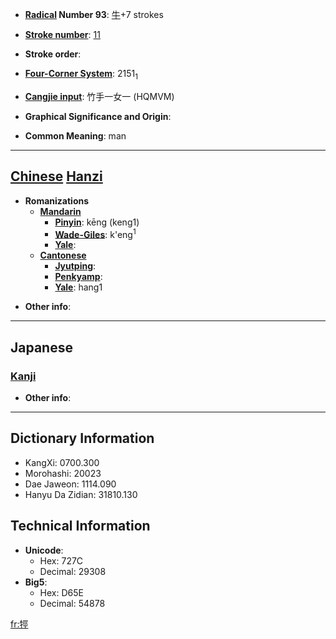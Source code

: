 * '''[[Wiktionary:Chinese radical index| Radical]] Number 93''': [[Wiktionary:Chinese radical index 牛|牛]]+7 strokes

* '''[[Wiktionary:Chinese total strokes index|Stroke number]]''': [[Wiktionary:Chinese total strokes index 11|11]]

* '''Stroke order''': 

* '''[[Wiktionary:Chinese four corner index|Four-Corner System]]''': 2151<sub>1</sub>

* '''[[Wiktionary:Chinese Cangjie index|Cangjie input]]''': 竹手一女一 (HQMVM)

* '''Graphical Significance and Origin''': 

* '''Common Meaning''': man

----

== [[Chinese]] [[Hanzi]] ==

* '''Romanizations'''
** '''[[Mandarin]]'''
*** '''[[Pinyin]]''': kēng (keng1)
*** '''[[Wade-Giles]]''': k'eng<sup>1</sup>
*** '''[[Yale]]''': 
** '''[[Cantonese]]'''
*** '''[[Jyutping]]''':
*** '''[[Penkyamp]]''': 
*** '''[[Yale]]''': hang1

* '''Other info''': 

----

==Japanese==
===[[Kanji]]===
{{kanji|on readings=[[こう]] (kō), [[きょう]] (kyō), [[かん]] (kan), [[けん]] (ken)
|kun readings=
}}

* '''Other info''':  

----

== Dictionary Information ==

* KangXi: 0700.300
* Morohashi: 20023
* Dae Jaweon: 1114.090
* Hanyu Da Zidian: 31810.130

== Technical Information ==

* '''Unicode''':
** Hex: 727C
** Decimal: 29308
* '''Big5''':
** Hex: D65E
** Decimal: 54878

[[fr:牼]]